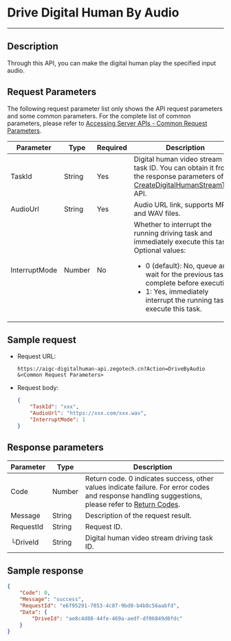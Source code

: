 # Drive Digital Human By Audio

---

## Description

Through this API, you can make the digital human play the specified input audio.


<PostPrototype link="https://aigc-digitalhuman-api.zegotech.cn?Action=DriveByAudio" />

## Request Parameters

The following request parameter list only shows the API request parameters and some common parameters. For the complete list of common parameters, please refer to [Accessing Server APIs - Common Request Parameters](./../accessing-server-apis.mdx#common-request-parameters).

| Parameter      | Type   | Required | Description             |
|---------------|--------|----------|-------------------------|
| TaskId      | String | Yes    | Digital human video stream task ID. You can obtain it from the response parameters of the [CreateDigitalHumanStreamTask](./create-digital-human-stream-task.mdx) API.    |
| AudioUrl      | String | Yes    | Audio URL link, supports MP3 and WAV files.    |
| InterruptMode | Number | No    | Whether to interrupt the running driving task and immediately execute this task. Optional values:<ul><li>0 (default): No, queue and wait for the previous task to complete before executing.</li><li>1: Yes, immediately interrupt the running task to execute this task.</li></ul> |

## Sample request

- Request URL:

    ```https
    https://aigc-digitalhuman-api.zegotech.cn?Action=DriveByAudio
    &<Common Request Parameters>
    ```

- Request body:

    ```json
    {
        "TaskId": "xxx",
        "AudioUrl": "https://xxx.com/xxx.wav",
        "InterruptMode": 1
    }
    ```

## Response parameters

| Parameter | Type | Description |
|------|------|------|
| Code | Number | Return code. 0 indicates success, other values indicate failure. For error codes and response handling suggestions, please refer to [Return Codes](./../return-codes.mdx). |
| Message | String | Description of the request result. |
| RequestId | String | Request ID. |
| └DriveId      | String       | Digital human video stream driving task ID. |

## Sample response

```json
{
    "Code": 0,
    "Message": "success",
    "RequestId": "e6f95291-7053-4c87-9bd0-b4b8c56aabfd",
    "Data": {
        "DriveId": "ae8c4d88-44fe-469a-aedf-df06849d0fdc"
    }
}
```